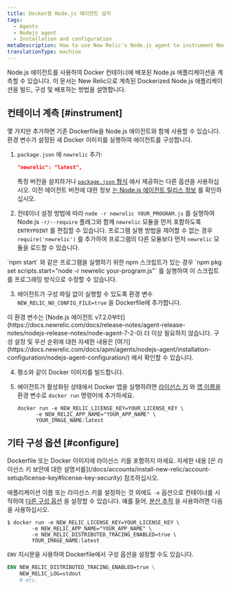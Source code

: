 ```yaml
---
title: Docker용 Node.js 에이전트 설치
tags:
  - Agents
  - Nodejs agent
  - Installation and configuration
metaDescription: How to use New Relic's Node.js agent to instrument Node.js applications deployed in Docker containers.
translationType: machine
---
```


Node.js 에이전트를 사용하여 Docker 컨테이너에 배포된 Node.js 애플리케이션을 계측할 수 있습니다. 이 문서는 New Relic으로 계측된 Dockerized Node.js 애플리케이션을 빌드, 구성 및 배포하는 방법을 설명합니다.

## 컨테이너 계측 [#instrument]

몇 가지만 추가하면 기존 Dockerfile을 Node.js 에이전트와 함께 사용할 수 있습니다. 환경 변수가 설정된 새 Docker 이미지를 실행하여 에이전트를 구성합니다.

1. `package.json` 에 `newrelic` 추가:

   ```json
   "newrelic": "latest",
   ```

   특정 버전을 설치하거나 [`package.json` 형식](https://docs.npmjs.com/files/package.json#dependencies) 에서 제공하는 다른 옵션을 사용하십시오. 이전 에이전트 버전에 대한 정보 [는 Node.js 에이전트 릴리스 정보](/docs/release-notes/agent-release-notes/nodejs-release-notes) 를 확인하십시오.

2. 컨테이너 설정 방법에 따라 `node -r newrelic YOUR_PROGRAM.js` 를 실행하여 Node.js `-r/--require` 플래그와 함께 `newrelic` 모듈을 먼저 포함하도록 `ENTRYPOINT` 를 편집할 수 있습니다. 프로그램 실행 방법을 제어할 수 없는 경우 `require('newrelic')` 를 추가하여 프로그램의 다른 모듈보다 먼저 `newrelic` 모듈을 로드할 수 있습니다.

<Callout variant="tip">
  `npm start` 와 같은 프로그램을 실행하기 위한 npm 스크립트가 있는 경우 `npm pkg set scripts.start="node -r newrelic your-program.js"` 를 실행하여 이 스크립트를 프로그래밍 방식으로 수정할 수 있습니다.
</Callout>

3. 에이전트가 구성 파일 없이 실행할 수 있도록 환경 변수 `NEW_RELIC_NO_CONFIG_FILE=true` 을 Dockerfile에 추가합니다.

<Callout variant="important">
  이 환경 변수는 [Node.js 에이전트 v7.2.0부터](https://docs.newrelic.com/docs/release-notes/agent-release-notes/nodejs-release-notes/node-agent-7-2-0) 더 이상 필요하지 않습니다. 구성 설정 및 우선 순위에 대한 자세한 내용은 [여기](https://docs.newrelic.com/docs/apm/agents/nodejs-agent/installation-configuration/nodejs-agent-configuration/) 에서 확인할 수 있습니다.
</Callout>

4. 평소와 같이 Docker 이미지를 빌드합니다.

5. 에이전트가 활성화된 상태에서 Docker 앱을 실행하려면 [라이선스 키](/docs/apis/intro-apis/new-relic-api-keys/#license-key) 와 [앱 이름을](/docs/agents/manage-apm-agents/app-naming/name-your-application) 환경 변수로 `docker run` 명령어에 추가하세요.

   ```shell
   docker run -e NEW_RELIC_LICENSE_KEY=YOUR_LICENSE_KEY \
         -e NEW_RELIC_APP_NAME="YOUR_APP_NAME" \
         YOUR_IMAGE_NAME:latest
   ```

<InstallFeedback/>

## 기타 구성 옵션 [#configure]

<Callout variant="caution">
  Dockerfile 또는 Docker 이미지에 라이선스 키를 포함하지 마세요. 자세한 내용 [은 라이선스 키 보안에 대한 설명서를](/docs/accounts/install-new-relic/account-setup/license-key#license-key-security) 참조하십시오.
</Callout>

애플리케이션 이름 또는 라이선스 키를 설정하는 것 외에도 `-e` 옵션으로 컨테이너를 시작하여 [다른 구성 옵션](/docs/agents/nodejs-agent/installation-configuration/nodejs-agent-configuration) 을 설정할 수 있습니다. 예를 들어, [분산 추적](/docs/understand-dependencies/distributed-tracing/get-started/introduction-distributed-tracing) 을 사용하려면 다음을 사용하십시오.

```shell
$ docker run -e NEW_RELIC_LICENSE_KEY=YOUR_LICENSE_KEY \
        -e NEW_RELIC_APP_NAME="YOUR_APP_NAME" \
        -e NEW_RELIC_DISTRIBUTED_TRACING_ENABLED=true \
        YOUR_IMAGE_NAME:latest
```

`ENV` 지시문을 사용하여 Dockerfile에서 구성 옵션을 설정할 수도 있습니다.

```dockerfile
ENV NEW_RELIC_DISTRIBUTED_TRACING_ENABLED=true \
    NEW_RELIC_LOG=stdout
    # etc.
```